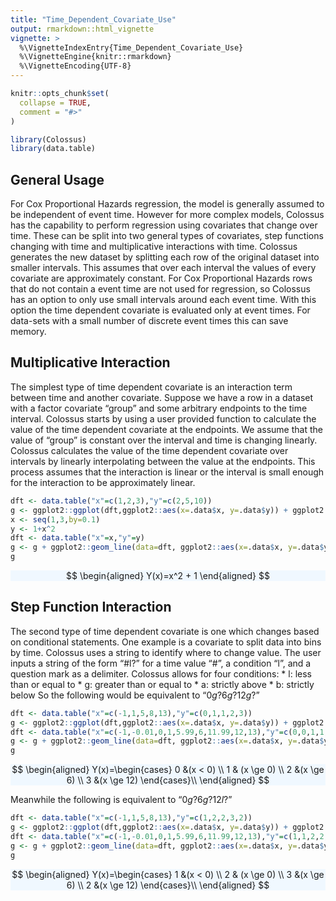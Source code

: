 ```yaml
---
title: "Time_Dependent_Covariate_Use"
output: rmarkdown::html_vignette
vignette: >
  %\VignetteIndexEntry{Time_Dependent_Covariate_Use}
  %\VignetteEngine{knitr::rmarkdown}
  %\VignetteEncoding{UTF-8}
---
```


```r
knitr::opts_chunk$set(
  collapse = TRUE,
  comment = "#>"
)
```

```r
library(Colossus)
library(data.table)

```

## General Usage

For Cox Proportional Hazards regression, the model is generally assumed to be independent of event time. However for more complex models, Colossus has the capability to perform regression using covariates that change over time. These can be split into two general types of covariates, step functions changing with time and multiplicative interactions with time. Colossus generates the new dataset by splitting each row of the original dataset into smaller intervals. This assumes that over each interval the values of every covariate are approximately constant. For Cox Proportional Hazards rows that do not contain a event time are not used for regression, so Colossus has an option to only use small intervals around each event time. With this option the time dependent covariate is evaluated only at event times. For data-sets with a small number of discrete event times this can save memory.

## Multiplicative Interaction

The simplest type of time dependent covariate is an interaction term between time and another covariate. Suppose we have a row in a dataset with a factor covariate "group" and some arbitrary endpoints to the time interval. Colossus starts by using a user provided function to calculate the value of the time dependent covariate at the endpoints. We assume that the value of "group" is constant over the interval and time is changing linearly. Colossus calculates the value of the time dependent covariate over intervals by linearly interpolating between the value at the endpoints. This process assumes that the interaction is linear or the interval is small enough for the interaction to be approximately linear.

```r
dft <- data.table("x"=c(1,2,3),"y"=c(2,5,10))
g <- ggplot2::ggplot(dft,ggplot2::aes(x=.data$x, y=.data$y)) + ggplot2::geom_point(color="black") + ggplot2::geom_line(color="black",alpha=1) + ggplot2::labs(x="age (days)", y="Covariate Value")
x <- seq(1,3,by=0.1)
y <- 1+x^2
dft <- data.table("x"=x,"y"=y)
g <- g + ggplot2::geom_line(data=dft, ggplot2::aes(x=.data$x, y=.data$y), color="black",linetype = "dashed")
g
```

<p class="text-center" style="background-color: aliceblue">
$$
\begin{aligned}
    Y(x)=x^2 + 1
\end{aligned}
$$
</p>


## Step Function Interaction

The second type of time dependent covariate is one which changes based on conditional statements. One example is a covariate to split data into bins by time. Colossus uses a string to identify where to change value. The user inputs a string of the form "#l?" for a time value "#", a condition "l", and a question mark as a delimiter. Colossus allows for four conditions:
* l: less than or equal to
* g: greater than or equal to
* a: strictly above
* b: strictly below
So the following would be equivalent to "$0g?6g?12g?$"

```r
dft <- data.table("x"=c(-1,1,5,8,13),"y"=c(0,1,1,2,3))
g <- ggplot2::ggplot(dft,ggplot2::aes(x=.data$x, y=.data$y)) + ggplot2::geom_point(color="black")
dft <- data.table("x"=c(-1,-0.01,0,1,5.99,6,11.99,12,13),"y"=c(0,0,1,1,1,2,2,3,3))
g <- g + ggplot2::geom_line(data=dft, ggplot2::aes(x=.data$x, y=.data$y), color="black") + ggplot2::labs(x="age (days)", y="Covariate Value")
g
```

<p class="text-center" style="background-color: aliceblue">
$$
\begin{aligned}
    Y(x)=\begin{cases} 0 &(x < 0) \\ 1 & (x \ge 0) \\ 2 &(x \ge 6) \\ 3 &(x \ge 12) \end{cases}\\
\end{aligned}
$$
</p>

Meanwhile the following is equivalent to "$0g?6g?12l?$"

```r
dft <- data.table("x"=c(-1,1,5,8,13),"y"=c(1,2,2,3,2))
g <- ggplot2::ggplot(dft,ggplot2::aes(x=.data$x, y=.data$y)) + ggplot2::geom_point(color="black")
dft <- data.table("x"=c(-1,-0.01,0,1,5.99,6,11.99,12,13),"y"=c(1,1,2,2,2,3,3,2,2))
g <- g + ggplot2::geom_line(data=dft, ggplot2::aes(x=.data$x, y=.data$y), color="black") + ggplot2::labs(x="age (days)", y="Covariate Value")
g
```

<p class="text-center" style="background-color: aliceblue">
$$
\begin{aligned}
    Y(x)=\begin{cases} 1 &(x < 0) \\ 2 & (x \ge 0) \\ 3 &(x \ge 6) \\ 2 &(x \ge 12) \end{cases}\\
\end{aligned}
$$
</p>

